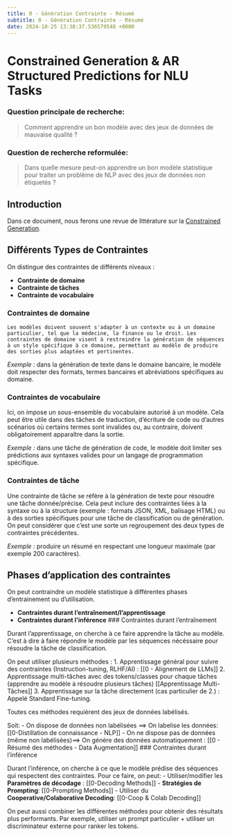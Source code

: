 ```yaml
---
title: 0 - Génération Contrainte - Résumé
subtitle: 0 - Génération Contrainte - Résumé
date: 2024-10-25 13:38:37.536579548 +0000
---
```

# Constrained Generation & AR Structured Predictions for NLU Tasks

### Question principale de recherche:

> Comment apprendre un bon modèle avec des jeux de données de mauvaise qualité ?

### Question de recherche reformulée:

> Dans quelle mesure peut-on apprendre un bon modèle statistique pour traiter un problème de NLP avec des jeux de données non étiquetés ?

## Introduction

Dans ce document, nous ferons une revue de littérature sur la [Constrained Generation](#gls:ConstrainedGeneration).

## Différents Types de Contraintes

On distingue des contraintes de différents niveaux :

- **Contrainte de domaine**
- **Contrainte de tâches**
- **Contrainte de vocabulaire**

### Contraintes de domaine

	Les modèles doivent souvent s'adapter à un contexte ou à un domaine particulier, tel que la médecine, la finance ou le droit. Les contraintes de domaine visent à restreindre la génération de séquences à un style spécifique à ce domaine, permettant au modèle de produire des sorties plus adaptées et pertinentes.

*Exemple :* dans la génération de texte dans le domaine bancaire, le modèle doit respecter des formats, termes bancaires et abréviations spécifiques au domaine.

### Contraintes de vocabulaire

Ici, on impose un sous-ensemble du vocabulaire autorisé à un modèle. Cela peut être utile dans des tâches de traduction, d'écriture de code ou d'autres scénarios où certains termes sont invalides ou, au contraire, doivent obligatoirement apparaître dans la sortie.

*Exemple :* dans une tâche de génération de code, le modèle doit limiter ses prédictions aux syntaxes valides pour un langage de programmation spécifique.

### Contraintes de tâche

Une contrainte de tâche se réfère à la génération de texte pour résoudre une tâche donnée/précise. Cela peut inclure des contraintes liées à la syntaxe ou à la structure (exemple : formats JSON, XML, balisage HTML) ou à des sorties spécifiques pour une tâche de classification ou de génération. On peut considérer que c'est une sorte un regroupement des deux types de contraintes précédentes.

*Exemple :* produire un résumé en respectant une longueur maximale (par exemple 200 caractères).

## Phases d'application des contraintes

On peut contraindre un modèle statistique à différentes phases d'entrainement ou d'utilisation.

- **Contraintes durant l'entraînement/l'apprentissage**
- **Contraintes durant l'inférence**
### Contraintes durant l'entraînement

Durant l'apprentissage, on cherche à ce faire apprendre la tâche au modèle. C'est à dire à faire répondre le modèle par les séquences nécéssaire pour résoudre la tâche de classification.

On peut utiliser plusieurs méthodes : 
1. Apprentissage général pour suivre des contraintes (Instruction-tuning, RLHF/AI) : [[0 - Alignement de LLMs]]
2. Apprentissage multi-tâches avec des tokens/classes pour chaque tâches (apprendre au modèle à résoudre plusieurs tâches) [[Apprentissage Multi-Tâches]]
3. Apprentissage sur la tâche directement (cas particulier de 2.) : Appelé Standard Fine-tuning. 

Toutes ces méthodes requièrent des jeux de données labélisés.

Soit:
- On dispose de données non labélisées $\implies$ On labelise les données: [[0-Distillation de connaissance - NLP]]
- On ne dispose pas de données (même non labélisées)$\implies$ On génère des données automatiquement : [[0 - Résumé des méthodes - Data Augmentation]]
### Contraintes durant l'inférence

Durant l'inférence, on cherche à ce que le modèle prédise des séquences qui respectent des contraintes.
Pour ce faire, on peut:
- Utiliser/modifier les **Paramètres de décodage** : [[0-Decoding Methods]]
- **Stratégies de Prompting**: [[0-Prompting Methods]]
- Utiliser du **Cooperative/Colaborative Decoding**: [[0-Coop & Colab Decoding]]

On peut aussi combiner les différentes méthodes pour obtenir des résultats plus performants.
Par exemple, utiliser un prompt particulier + utiliser un discriminateur externe pour ranker les tokens.
